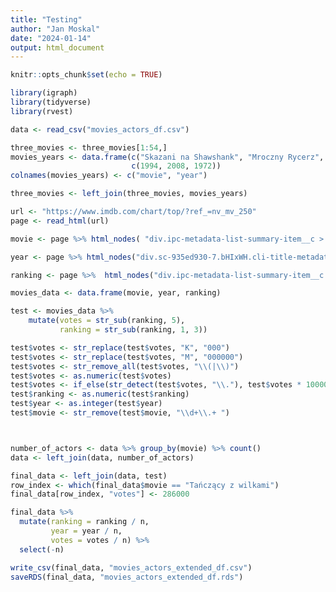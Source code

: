 ```yaml
---
title: "Testing"
author: "Jan Moskal"
date: "2024-01-14"
output: html_document
---
```


```r
knitr::opts_chunk$set(echo = TRUE)
```

```r
library(igraph)
library(tidyverse)
library(rvest)
```


```r
data <- read_csv("movies_actors_df.csv")

three_movies <- three_movies[1:54,]
movies_years <- data.frame(c("Skazani na Shawshank", "Mroczny Rycerz", "Ojciec chrzestny"),
                           c(1994, 2008, 1972))
colnames(movies_years) <- c("movie", "year")

three_movies <- left_join(three_movies, movies_years) 
```


```r
url <- "https://www.imdb.com/chart/top/?ref_=nv_mv_250"
page <- read_html(url)

movie <- page %>% html_nodes( "div.ipc-metadata-list-summary-item__c > div > div > div.ipc-title.ipc-title--base.ipc-title--title.ipc-title-link-no-icon.ipc-title--on-textPrimary.sc-935ed930-9.AguIe.cli-title > a > h3") %>% html_text()

year <- page %>% html_nodes("div.sc-935ed930-7.bHIxWH.cli-title-metadata > span:nth-child(1)") %>%  html_text()

ranking <- page %>%  html_nodes("div.ipc-metadata-list-summary-item__c > div > div > span > div > span") %>% html_text()

movies_data <- data.frame(movie, year, ranking)

test <- movies_data %>%
    mutate(votes = str_sub(ranking, 5),
           ranking = str_sub(ranking, 1, 3))

test$votes <- str_replace(test$votes, "K", "000")
test$votes <- str_replace(test$votes, "M", "000000")
test$votes <- str_remove_all(test$votes, "\\(|\\)")
test$votes <- as.numeric(test$votes)
test$votes <- if_else(str_detect(test$votes, "\\."), test$votes * 1000000, test$votes)
test$ranking <- as.numeric(test$ranking)
test$year <- as.integer(test$year)
test$movie <- str_remove(test$movie, "\\d+\\.+ ")



number_of_actors <- data %>% group_by(movie) %>% count()
data <- left_join(data, number_of_actors) 

final_data <- left_join(data, test)
row_index <- which(final_data$movie == "Tańczący z wilkami")
final_data[row_index, "votes"] <- 286000

final_data %>% 
  mutate(ranking = ranking / n,
         year = year / n,
         votes = votes / n) %>% 
  select(-n)

write_csv(final_data, "movies_actors_extended_df.csv")
saveRDS(final_data, "movies_actors_extended_df.rds")
```


